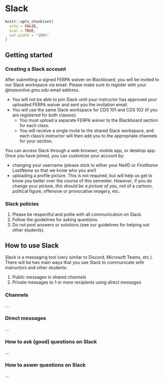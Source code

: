 # Slack

```r
knitr::opts_chunk$set(
  echo = FALSE,
  eval = TRUE,
  out.width = "100%"
)
```

## Getting started 

### Creating a Slack account

After submitting a signed FERPA waiver on Blackboard, you will be invited to our Slack workspace via email. Please make sure to register with your *@masonlive.gmu.edu* email address.

* You will not be able to join Slack until your instructor has approved your uploaded FERPA waiver and sent you the invitation email.
* You will use the same Slack workspace for CDS 101 and CDS 102 (if you are registered for both classes). 
  * You must upload a separate FERPA waiver to the Blackboard section for each class.
  * You will receive a single invite to the shared Slack workspace, and each class's instructor will then add you to the appropriate channels for your section.
  
You can access Slack through a web browser, mobile app, or desktop app. Once you have joined, you can customize your account by:

* changing your username (please stick to either your NetID or *FirstName LastName* so that we know who you are!)
* uploading a profile picture. This is not required, but will help us get to know you better over the course of this semester. *However*, if you do change your picture, *this should be a picture of you*, not of a cartoon, political figure, offensive or provocative imagery, etc.

### Slack policies

1. Please be respectful and polite with all communication on Slack.
2. Follow the guidelines for asking questions.
3. Do not post answers or solutions (see our guidelines for helping out other students).

## How to use Slack

Slack is a messaging tool (very similar to Discord, Microsoft Teams, etc.). There will be two main ways that you use Slack to communicate with instructors and other students:

1. Public messages in shared *channels*
2. Private messages to 1 or more recipients using *direct messages*

### Channels

...

### Direct messages

...

### How to ask (good) questions on Slack {#asking-questions}

...

### How to aswer questions on Slack {#answering-questions}

...
